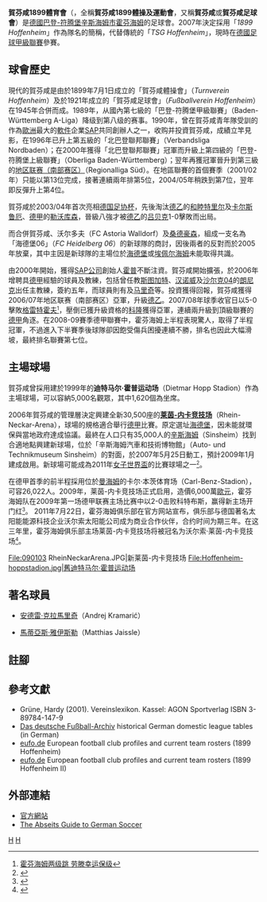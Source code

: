 {{noteTA|G1=足球|G2=德甲
|T=zh-cn:霍芬海姆1899竞技俱乐部; zh-hk:賀芬咸1899體育會; zh-tw:霍芬海姆1899體育俱樂部;
|1=zh-cn:霍芬海姆1899竞技俱乐部; zh-hk:賀芬咸1899體育會; zh-tw:霍芬海姆1899體育俱樂部;
|2=zh-cn:霍芬海姆;zh-hk:賀芬咸; zh-tw:霍芬海姆;
|3=zh-cn:霍芬海姆1899体操及运动俱乐部;zh-hk:賀芬咸1899體操及體育會; zh-tw:霍芬海姆1899體操及運動俱樂部;
|4=zh-cn:主教练;zh-hk:主教練;
|5=zh-hans:吕贝克;zh-hk:盧比克;zh-tw:呂貝克;
|6=zh-hans:朗尼克; zh-hk:蘭歷克; zh-tw:朗尼克;
}}
{{Football club infobox
| clubname      = 賀芬咸<br />''1899 Hoffenheim''
| image         = [[file:TSH_1899_Hoffenheim_2007_-_2014.gif|180px]]
| fullname      = 賀芬咸1899體操及體育會<br />足球股份有限公司<br />Turn- und Sportgemeinschaft<br />1899 Hoffenheim e.V.
| nickname      = ''Hoffe''<br>霍村<ref>{{cite web | language = zh-hans | publisher = 搜狐网>体育>正文 | title = 德甲官网：霍村后卫打进联赛第1000个乌龙球 | url = http://www.sohu.com/a/206825262_515187 | author = 来源：搜狐网 | date = 2017年11月27日 | accessdate = 2017年11月27日 | archive-date = 2019年7月24日 | archive-url = https://web.archive.org/web/20190724041720/http://www.sohu.com/a/206825262_515187 | dead-url = no }}</ref>
| founded       = 1899年7月1日
| ground        = [[普里塞罗竞技场|普里塞罗竞技场]]
| capacity      = 30,150人
| chairman      = 克里斯蒂安·鲍姆格特纳<br>(Kristian Baumgärtner)
| manager       = 待定
| league        = [[德國足球甲級聯賽|德國足球甲級聯賽]]
| season        = [[2021年至2022年德國足球甲級聯賽|2021–22]]
| position      = 德甲，第 9 位
| shirtsupplier = [[荷馬_(運動品牌)|荷馬]] 
| shirtsponsors = [[SAP公司|SAP]]
| pattern_b1       = _hoffenheim1920h
| pattern_la1      = _hoffenheim1920h
| pattern_ra1      = _hoffenheim1920h
| pattern_sh1      = _hoffenheim1920h
| pattern_so1      = _hoffenheim1920h
| leftarm1         = 0B53C3
| body1            = 0B53C3
| rightarm1        = 0B53C3
| shorts1          = 0B53C3
| socks1           = 044EC9
| pattern_la2      = _hoffenheim1920a
| pattern_b2       = _hoffenheim1920a
| pattern_ra2      = _hoffenheim1920a
| pattern_sh2      = _hoffenheim1920a
| pattern_so2      = _hoffenheim1920a
| leftarm2         = FFFFFF
| body2            = FFFFFF
| rightarm2        = FFFFFF
| shorts2          = FFFFFF
| socks2           = FFFFFF
| pattern_b3       = _hoffenheim1920t
| pattern_la3      = _hoffenheim1920t
| pattern_ra3      = _hoffenheim1920t
| pattern_sh3      = _hoffenheim1920t
| pattern_so3      = _hoffenheim1920t
| leftarm3         = 000000
| body3            = 000000
| rightarm3        = 000000
| shorts3          = 000000
| socks3           = 000000
}}
'''賀芬咸1899體育會'''（{{lang-de|'''TSG 1899 Hoffenheim'''}}，全稱'''賀芬咸1899體操及運動會'''，又稱'''賀芬咸'''或'''賀芬咸足球會'''）是[[德國|德國]][[巴登-符腾堡|巴登-符腾堡]][[辛斯海姆|辛斯海姆市]][[霍芬海姆|霍芬海姆]]的足球會。2007年決定採用「''1899 Hoffenheim''」作為隊名的簡稱，代替傳統的「''TSG Hoffenheim''」，現時在[[德國足球甲級聯賽|德國足球甲級聯賽]]參賽。

== 球會歷史 ==
現代的賀芬咸是由於1899年7月1日成立的「賀芬咸體操會」（''Turnverein Hoffenheim''）及於1921年成立的「賀芬咸足球會」（''Fußballverein Hoffenheim''）在1945年合併而成。1989年，从國內第七級的「巴登-符腾堡甲級聯賽」（Baden-Württemberg A-Liga）降级到第八级的赛事。1990年，曾在賀芬咸青年隊受訓的{{link-en|迪特马尔·霍普|Dietmar Hopp|霍普}}作為[[歐洲|歐洲]]最大的[[軟件|軟件]]企業[[SAP公司|SAP]]共同創辦人之一，收购并投資賀芬咸，成績立竿見影，在1996年已升上第五級的「北巴登聯邦聯賽」（Verbandsliga Nordbaden）；在2000年獲得「北巴登聯邦聯賽」冠軍而升級上第四級的「巴登-符腾堡上級聯賽」（Oberliga Baden-Württemberg）；翌年再獲冠軍晉升到第三級的[[德国足球地区联赛|地区联赛（南部赛区）]]（Regionalliga Süd）。在地區聯賽的首個賽季（2001/02年）只能以第13位完成，接著連續兩年排第5位，2004/05年稍跌到第7位，翌年即反彈升上第4位。 

賀芬咸於2003/04年首次亮相[[德国足协杯|德国足协杯]]，先後淘汰[[德乙|德乙]]的[[和睦特里尔|和睦特里尔]]及[[卡尔斯鲁厄体育俱乐部|卡尔斯鲁厄]]、[[德甲|德甲]]的[[勒沃库森足球俱乐部|勒沃库森]]，晉級八強才被[[德乙|德乙]]的[[吕贝克体育俱乐部|吕贝克]]1-0擊敗而出局。

而合併賀芬咸、沃尔多夫（FC Astoria Walldorf）及[[桑德豪森体育俱乐部|桑德豪森]]，組成一支名為「海德堡06」（''FC Heidelberg 06''）的新球隊的商討，因後兩者的反對而於2005年放棄，其中主因是新球隊的主場位於[[海德堡|海德堡]]或[[埃佩尔海姆|埃佩尔海姆]]未能取得共識。

由2000年開始，獲得[[SAP公司|SAP公司]]創始人[[迪特马·霍普|霍普]]不斷注資。賀芬咸開始擴張，於2006年增聘具[[德甲|德甲]]經驗的球員及教練，包括曾任教[[斯图加特足球俱乐部|斯图加特]]、[[汉诺威96足球俱乐部|汉诺威]]及[[沙尔克04足球俱乐部|沙尔克04]]的[[拉尔夫·朗尼克|朗尼克]]出任主教練，簽約五年，而球員則有{{link-en|约亨·塞茨|Jochen Seitz|塞茨}}及[[托米斯拉夫·马里奇|马里奇]]等。投資獲得回報，賀芬咸獲得2006/07年地区联赛（南部赛区）亞軍，升級[[德乙|德乙]]。2007/08年球季收官日以5-0擊敗[[格雷特霍夫體育會|格雷特霍夫]]<small><ref>[http://www.dfo.cn/dfo/show.asp?id=7848 霍芬海姆两级跳 劳滕幸运保级]{{dead link|date=2018年4月 |bot=InternetArchiveBot |fix-attempted=yes }}</ref></small>，壓倒已獲升級資格的[[科隆足球俱乐部|科隆]]獲得亞軍，連續兩升級到頂級聯賽的[[德甲|德甲]]角逐。在2008-09賽季德甲聯賽中，霍芬海姆上半程表現驚人，取得了半程冠軍，不過進入下半賽季後球隊卻因飽受傷兵困擾連續不勝，排名也因此大幅滑坡，最終排名聯賽第七位。

== 主場球場 ==
賀芬咸曾採用建於1999年的'''迪特马尔·霍普运动场'''（Dietmar Hopp Stadion）作為主場球場，可以容納5,000名觀眾，其中1,620個為坐席。

2006年賀芬咸的管理層決定興建全新30,500座的'''[[莱茵-内卡竞技场|莱茵-内卡竞技场]]'''（Rhein-Neckar-Arena），球場的規格適合舉行[[德甲|德甲]]比賽。原定選址[[海德堡|海德堡]]，因未能就環保與當地政府達成協議。最終在人口只有35,000人的[[辛斯海姆|辛斯海姆]]（Sinsheim）找到合適地點興建新球場，位於「辛斯海姆汽車和技術博物館」（Auto- und Technikmuseum Sinsheim）的對面，於2007年5月25日動工，預計2009年1月建成啟用。新球場可能成為2011年[[2011年女子世界杯足球赛|女子世界盃]]的比賽球場之一<small><ref>{{cite web  |url=http://www.fifa.com/womensworldcup/destination/cities/city=5990/index.html  |title=Sinsheim  |publisher=[[FIFA|FIFA]]官網  |accessdate=2009-02-04  |archive-date=2012-03-30  |archive-url=https://www.webcitation.org/66XZXE1GX?url=http://www.fifa.com/womensworldcup/destination/cities/city=5990/index.html  |dead-url=no  }}{{en}}</ref></small>。

在德甲首季的前半程採用位於[[曼海姆|曼海姆]]的卡尔·本茨体育场（Carl-Benz-Stadion），可容26,022人。2009年，莱茵-内卡竞技场正式启用，造價6,000萬[[歐元|歐元]]，霍芬海姆队在2009年第一场德甲联赛主场比赛中以2-0击败科特布斯，赢得新主场开门红<small><ref>{{cite news |url=http://news.bbc.co.uk/2/hi/europe/7861712.stm |title=New home for German giant-killers |publisher=[[BBC|BBC]] News |date=2009-01-30 |accessdate=2009-02-04 |archive-date=2020-02-04 |archive-url=https://web.archive.org/web/20200204054841/http://news.bbc.co.uk/2/hi/europe/7861712.stm |dead-url=no }}{{en}}</ref></small>。
2011年7月22日，霍芬海姆俱乐部在官方网站宣布，俱乐部与德国著名太阳能能源科技企业沃尔索太阳能公司成为商业合作伙伴，合约时间为期三年。在这三年里，霍芬海姆俱乐部主场莱茵-内卡竞技场将被冠名为沃尔索·莱茵-内卡竞技场<small><ref>{{cite news |url=http://www.achtzehn99.de/wirsol-solar-ag-commit-to-sponsoring-1899-hoffenheim/ |title=Wirsol Solar AG commit to sponsoring 1899 Hoffenheim |publisher=TSG 1899 Hoffenheim |date=2011-07-22 |accessdate=2014-04-22 |language=en |deadurl=yes |archiveurl=https://web.archive.org/web/20140303093509/http://www.achtzehn99.de/wirsol-solar-ag-commit-to-sponsoring-1899-hoffenheim/ |archivedate=2014-03-03 }}</ref></small>。
<gallery>
File:090103 RheinNeckarArena.JPG|新莱茵-内卡竞技场
File:Hoffenheim-hoppstadion.jpg|舊迪特马尔·霍普运动场
</gallery>

==著名球員==
*{{flagicon|CRO}} [[安德雷·克拉馬里奇|安德雷·克拉馬里奇]]（Andrej Kramarić）
*{{flagicon|GER}} [[馬蒂亞斯·雅伊斯勒|馬蒂亞斯·雅伊斯勒]]（Matthias Jaissle）

== 註腳 ==
<div class="references-small">
<references />
</div>

== 參考文獻 ==
* Grüne, Hardy (2001). Vereinslexikon. Kassel: AGON Sportverlag ISBN 3-89784-147-9
* [http://www.f-archiv.de/ Das deutsche Fußball-Archiv] {{Wayback|url=http://www.f-archiv.de/ |date=20180427211758 }} historical German domestic league tables (in German)
* [http://www.eufo.de/football/ger/tsg_heim.htm eufo.de] {{Wayback|url=http://www.eufo.de/football/ger/tsg_heim.htm |date=20090215180655 }} European football club profiles and current team rosters (1899 Hoffenheim)
* [http://www.eufo.de/football/ger/tsg_eim2.htm eufo.de] {{Wayback|url=http://www.eufo.de/football/ger/tsg_eim2.htm |date=20090215180612 }} European football club profiles and current team rosters (1899 Hoffenheim II)

== 外部連結 ==
* [https://web.archive.org/web/20081207073338/http://www.tsg-hoffenheim.de/index.php 官方網站]
* [http://www.abseits-soccer.com/clubs/hoffenheim.html The Abseits Guide to German Soccer] {{Wayback|url=http://www.abseits-soccer.com/clubs/hoffenheim.html |date=20200925233650 }}

{{賀芬咸球員名單}}
{{德国足球甲级联赛}}
[[Category:德國足球俱樂部|H]]
[[Category:1899年建立的足球俱樂部|H]]